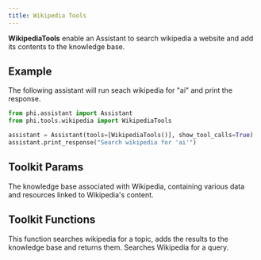 ```yaml
---
title: Wikipedia Tools
---
```


**WikipediaTools** enable an Assistant to search wikipedia a website and add its contents to the knowledge base.

## Example

The following assistant will run seach wikipedia for "ai" and print the response.

```python cookbook/tools/wikipedia_tools.py
from phi.assistant import Assistant
from phi.tools.wikipedia import WikipediaTools

assistant = Assistant(tools=[WikipediaTools()], show_tool_calls=True)
assistant.print_response("Search wikipedia for 'ai'")
```

## Toolkit Params

<ResponseField name="knowledge_base" type="WikipediaKnowledgeBase">
  The knowledge base associated with Wikipedia, containing various data and
  resources linked to Wikipedia's content.
</ResponseField>

## Toolkit Functions

<ResponseField name="search_wikipedia_and_update_knowledge_base">
  This function searches wikipedia for a topic, adds the results to the
  knowledge base and returns them.
</ResponseField>
<ResponseField name="search_wikipedia">
  Searches Wikipedia for a query.
</ResponseField>

<Snippet file="message-us-discord.mdx" />
